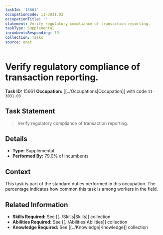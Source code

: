 ```yaml
---
taskId: '15661'
occupationCode: 11-3031.03
occupationTitle: ''
statement: Verify regulatory compliance of transaction reporting.
taskType: Supplemental
incumbentsResponding: 79
collection: Tasks
source: onet
---
```

# Verify regulatory compliance of transaction reporting.

**Task ID:** 15661
**Occupation:** [[../Occupations|Occupation]] with code `11-3031.03`

## Task Statement

> Verify regulatory compliance of transaction reporting.

## Details

- **Type:** Supplemental
- **Performed By:** 79.0% of incumbents

## Context

This task is part of the standard duties performed in this occupation. The percentage indicates how common this task is among workers in the field.

## Related Information

- **Skills Required:** See [[../Skills|Skills]] collection
- **Abilities Required:** See [[../Abilities|Abilities]] collection
- **Knowledge Required:** See [[../Knowledge|Knowledge]] collection
